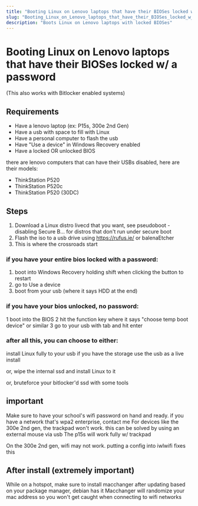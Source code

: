 ```yaml
---
title: "Booting Linux on Lenovo laptops that have their BIOSes locked w/ a password"
slug: "Booting_Linux_on_Lenovo_laptops_that_have_their_BIOSes_locked_w__a_password"
description: "Boots Linux on Lenovo laptops with locked BIOSes"
---
```


# Booting Linux on Lenovo laptops that have their BIOSes locked w/ a password
(This also works with Bitlocker enabled systems)

## Requirements
- Have a lenovo laptop (ex: P15s, 300e 2nd Gen)
- Have a usb with space to fill with Linux
- Have a personal computer to flash the usb
- Have "Use a device" in Windows Recovery enabled
- Have a locked OR unlocked BIOS

there are lenovo computers that can have their USBs disabled, here are their models:
- ThinkStation P520
- ThinkStation P520c
- ThinkStation P520 (30DC)

## Steps
1. Download a Linux distro livecd that you want, see ⁠pseudoboot - disabling Secure B… for distros that don't run under secure boot
2. Flash the iso to a usb drive using https://rufus.ie/ or balenaEtcher
3. This is where the crossroads start

### if you have your entire bios locked with a password:
1. boot into Windows Recovery holding shift when clicking the button to restart
2. go to Use a device
3. boot from your usb (where it says HDD at the end)

### if you have your bios unlocked, no password:
1 boot into the BIOS
2 hit the function key where it says "choose temp boot device" or similar
3 go to your usb with tab and hit enter

### after all this, you can choose to either:
install Linux fully to your usb if you have the storage
use the usb as a live install

or, wipe the internal ssd and install Linux to it

or, bruteforce your bitlocker'd ssd with some tools

## important
Make sure to have your school's wifi password on hand and ready. if you have a network that's wpa2 enterprise, contact me
For devices like the 300e 2nd gen, the trackpad won't work. this can be solved by using an external mouse via usb
The p15s will work fully w/ trackpad

On the 300e 2nd gen, wifi may not work. putting a config into iwlwifi fixes this

## After install (extremely important)
While on a hotspot, make sure to install macchanger after updating based on your package manager, debian has it
Macchanger will randomize your mac address so you won't get caught when connecting to wifi networks
